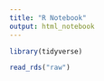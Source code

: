 ```yaml
---
title: "R Notebook"
output: html_notebook
---
```



```r
library(tidyverse)
```

```r
read_rds("raw")
```

